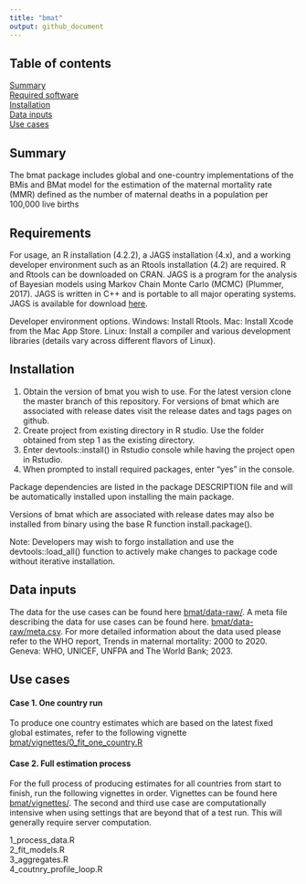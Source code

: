 ---
title: "bmat"
output: github_document
---

## Table of contents
[Summary](#summary) \
[Required software](#reqs) \
[Installation](#install) \
[Data inputs](#data) \
[Use cases](#use) \


## <a name="summary"></a>
## Summary
The bmat package includes global and one-country implementations of the BMis and BMat model for the estimation of the maternal mortality rate (MMR) defined as the number of maternal deaths in a population per 100,000 live births



## <a name="reqs"></a>
## Requirements
For usage, an R installation (4.2.2), a JAGS installation (4.x), and a working developer environment such as an Rtools installation (4.2) are required. R and Rtools can be downloaded on CRAN. JAGS is a program for the analysis of Bayesian models using Markov Chain Monte Carlo (MCMC)
(Plummer, 2017). JAGS is written in C++ and is portable to all major operating systems. JAGS
is available for download [here](https://sourceforge.net/projects/mcmc-jags/). 

Developer environment options.
Windows: Install Rtools.
Mac: Install Xcode from the Mac App Store.
Linux: Install a compiler and various development libraries (details vary across different flavors of Linux).



## <a name="install"></a>
## Installation
1. Obtain the version of bmat you wish to use. For the latest version clone the master branch of this repository. For versions of bmat which are associated with release dates visit the release dates and tags pages on github.
2. Create project from existing directory in R studio. Use the folder obtained from step 1 as the existing directory.
3. Enter devtools::install() in Rstudio console while having the project open in Rstudio.
4. When prompted to install required packages, enter "yes" in the console.

Package dependencies are listed in the package
DESCRIPTION file and will be automatically installed upon installing the main package.

Versions of bmat which are associated with release dates may also be installed from binary using the base R function install.package(). 

Note: Developers may wish to forgo installation and use the devtools::load_all() function to actively make changes to package code without iterative installation.



## <a name="data"></a>
## Data inputs
The data for the use cases can be found here [bmat/data-raw/](https://github.com/AlkemaLab/bmat/tree/master/data-raw/meta.csv). A meta file describing the data for use cases can be found here. [bmat/data-raw/meta.csv](https://github.com/AlkemaLab/bmat/tree/master/data-raw/meta.csv). For more detailed information about the data used please refer to the WHO report, Trends in maternal mortality: 2000 to 2020. Geneva: WHO, UNICEF, UNFPA and The World Bank; 2023. 




## <a name="use"></a>
## Use cases

#### Case 1. One country run
To produce one country estimates which are based on the latest fixed global estimates, refer to the following vignette [bmat/vignettes/0_fit_one_country.R](https://github.com/AlkemaLab/bmat/tree/master/vignettes)

#### Case 2. Full estimation process
For the full process of producing estimates for all countries from start to finish, run the following vignettes in order. Vignettes can be found here [bmat/vignettes/](https://github.com/AlkemaLab/bmat/tree/master/vignettes). The second and third use case are computationally intensive when using settings that are beyond that of a test run. This will generally require server computation.

1_process_data.R \
2_fit_models.R \
3_aggregates.R \
4_coutnry_profile_loop.R \

